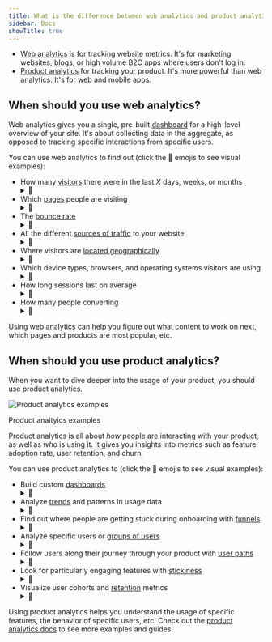 ```yaml
---
title: What is the difference between web analytics and product analytics?
sidebar: Docs
showTitle: true
---
```



- [Web analytics](/web-analytics) is for tracking website metrics. It's for marketing websites, blogs, or high volume B2C apps where users don't log in.
- [Product analytics](/product-analytics) for tracking your product. It's more powerful than web analytics. It's for web and mobile apps.


<ComparisonTable column1="Web analytics" column2="Product analytics">
  <ComparisonRow column1={"One, pre-built"} column2={"Unlimited, customizable"} feature="Dashboards" />
  <ComparisonRow column1={false} column2={true} feature="Custom insights" />
  <ComparisonRow column1={"Pageview, pageleave, conversions"} column2={"Any, custom"} feature="Events" />
  <ComparisonRow column1={"Limited, pre-defined"} column2={"Any, custom"} feature="Properties" />
  <ComparisonRow column1={"Small teams, marketers"} column2={"Engineering, product, data teams"} feature="Built for" />
  <ComparisonRow column1={"At-a-glance view of website traffic"} column2={"Analysis of product usage and user behavior"} feature="Use case" />
</ComparisonTable>

## When should you use web analytics?

Web analytics gives you a single, pre-built [dashboard](https://us.posthog.com/web) for a high-level overview of your site. It's about collecting data in the aggregate, as opposed to tracking specific interactions from specific users.

<ProductScreenshot
    imageLight="https://res.cloudinary.com/dmukukwp6/image/upload/web_analytics_top_light_mode_2024_10_be53cf5325.png"
    imageDark="https://res.cloudinary.com/dmukukwp6/image/upload/web_analytics_top_dark_mode_2024_10_6aa6dc9aeb.png"
    alt="Web analytics dashboard"
    classes="rounded"
/>

You can use web analytics to find out (click the 👀 emojis to see visual examples):

- How many [visitors](/docs/web-analytics/dashboard) there were in the last _X_ days, weeks, or months <details style="display:inline;"><summary style="padding:0;">👀</summary>![Screenshot](https://res.cloudinary.com/dmukukwp6/image/upload/web_analytics_top_light_mode_2024_10_be53cf5325.png)</details>
- Which [pages](/docs/web-analytics/dashboard#paths) people are visiting <details style="display:inline;"><summary style="padding:0;">👀</summary>![Screenshot](https://res.cloudinary.com/dmukukwp6/image/upload/web_analytics_top_light_mode_2024_10_be53cf5325.png)</details>
- The [bounce rate](/docs/web-analytics/dashboard#bounce-rate) <details style="display:inline;"><summary style="padding:0;">👀</summary>![Screenshot](https://res.cloudinary.com/dmukukwp6/image/upload/web_analytics_top_light_mode_2024_10_be53cf5325.png)</details>
- All the different [sources of traffic](/docs/web-analytics/dashboard#referrers-channels-utms) to your website <details style="display:inline;"><summary style="padding:0;">👀</summary>![Screenshot](https://res.cloudinary.com/dmukukwp6/image/upload/web_analytics_top_light_mode_2024_10_be53cf5325.png)</details>
- Where visitors are [located geographically](/docs/web-analytics/dashboard#world-map) <details style="display:inline;"><summary style="padding:0;">👀</summary>![Screenshot](https://res.cloudinary.com/dmukukwp6/image/upload/web_analytics_top_light_mode_2024_10_be53cf5325.png)</details>
- Which device types, browsers, and operating systems visitors are using <details style="display:inline;"><summary style="padding:0;">👀</summary>![Screenshot](https://res.cloudinary.com/dmukukwp6/image/upload/web_analytics_top_light_mode_2024_10_be53cf5325.png)</details>
- How long sessions last on average <details style="display:inline;"><summary style="padding:0;">👀</summary>![Screenshot](https://res.cloudinary.com/dmukukwp6/image/upload/web_analytics_top_light_mode_2024_10_be53cf5325.png)</details>
- How many people converting <details style="display:inline;"><summary style="padding:0;">👀</summary>![Screenshot](https://res.cloudinary.com/dmukukwp6/image/upload/web_analytics_top_light_mode_2024_10_be53cf5325.png)</details>

Using web analytics can help you figure out what content to work on next, which pages and products are most popular, etc.

## When should you use product analytics?

When you want to dive deeper into the usage of your product, you should use product analytics.

![Product analytics examples](https://res.cloudinary.com/dmukukwp6/image/upload/f_webp,h_1080,w_1920,c_fill,g_auto,q_auto/v1/posthog.com/contents/templates/thumbnails/featured/prodcut-analytics?_a=AXAH4nI0)
<Caption>Product analtyics examples</Caption>

Product analytics is all about _how_ people are interacting with your product, as well as _who_ is using it. It gives you insights into metrics such as feature adoption rate, user retention, and churn.

You can use product analytics to (click the 👀 emojis to see visual examples):

- Build custom [dashboards](/docs/product-analytics/dashboards) <details style="display:inline;"><summary style="padding:0;">👀</summary>![Screenshot](https://res.cloudinary.com/dmukukwp6/image/upload/web_analytics_top_light_mode_2024_10_be53cf5325.png)</details>
- Analyze [trends](/docs/product-analytics/trends/overview) and patterns in usage data <details style="display:inline;"><summary style="padding:0;">👀</summary>![Screenshot](https://res.cloudinary.com/dmukukwp6/image/upload/web_analytics_top_light_mode_2024_10_be53cf5325.png)</details>
- Find out where people are getting stuck during onboarding with [funnels](/docs/product-analytics/funnels) <details style="display:inline;"><summary style="padding:0;">👀</summary>![Screenshot](https://res.cloudinary.com/dmukukwp6/image/upload/web_analytics_top_light_mode_2024_10_be53cf5325.png)</details>
- Analyze specific users or [groups of users](/docs/product-analytics/group-analytics) <details style="display:inline;"><summary style="padding:0;">👀</summary>![Screenshot](https://res.cloudinary.com/dmukukwp6/image/upload/web_analytics_top_light_mode_2024_10_be53cf5325.png)</details>
- Follow users along their journey through your product with [user paths](/docs/product-analytics/paths) <details style="display:inline;"><summary style="padding:0;">👀</summary>![Screenshot](https://res.cloudinary.com/dmukukwp6/image/upload/web_analytics_top_light_mode_2024_10_be53cf5325.png)</details>
- Look for particularly engaging features with [stickiness](/docs/product-analytics/stickiness) <details style="display:inline;"><summary style="padding:0;">👀</summary>![Screenshot](https://res.cloudinary.com/dmukukwp6/image/upload/web_analytics_top_light_mode_2024_10_be53cf5325.png)</details>
- Visualize user cohorts and [retention](/docs/product-analytics/retention) metrics <details style="display:inline;"><summary style="padding:0;">👀</summary>![Screenshot](https://res.cloudinary.com/dmukukwp6/image/upload/web_analytics_top_light_mode_2024_10_be53cf5325.png)</details>

Using product analytics helps you understand the usage of specific features, the behavior of specific users, etc. Check out the [product analytics docs](/docs/product-analytics) to see more examples and guides.

